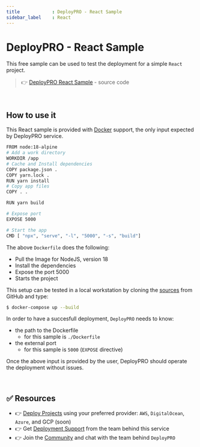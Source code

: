 ```yaml
---
title            : DeployPRO - React Sample 
sidebar_label    : React
---
```


# DeployPRO - React Sample

This free sample can be used to test the deployment for a simple `React` project. 

> 👉 [DeployPRO React Sample](https://github.com/app-generator/deploypro-react) - source code

<br />

## How to use it

This React sample is provided with [Docker](https://github.com/app-generator/deploypro-react/blob/main/Dockerfile) support, the only input expected by DeployPRO service. 

```bash
FROM node:18-alpine
# Add a work directory
WORKDIR /app
# Cache and Install dependencies
COPY package.json .
COPY yarn.lock .
RUN yarn install
# Copy app files
COPY . .

RUN yarn build

# Expose port
EXPOSE 5000

# Start the app
CMD [ "npx", "serve", "-l", "5000", "-s", "build"]
```

The above `Dockerfile` does the following: 

- Pull the Image for NodeJS, version 18
- Install the dependencies 
- Expose the port 5000
- Starts the project  

This setup can be tested in a local workstation by cloning the [sources](https://github.com/app-generator/deploypro-react) from GitHub and type:

```bash
$ docker-compose up --build
```

In order to have a succesfull deployment, `DeployPRO` needs to know:

- the path to the Dockerfile
  - for this sample is `./Dockerfile`
- the external port
  - for this sample is `5000` (`EXPOSE` directive)

Once the above input is provided by the user, DeployPRO should operate the deployment without issues. 

<br />

## ✅ Resources

- 👉 [Deploy Projects](https://deploypro.dev/) using your preferred provider: `AWS`, `DigitalOcean`, `Azure`, and GCP (soon)
- 👉 Get [Deployment Support](https://deploypro.dev/support/) from the team behind this service
- 👉 Join the [Community](https://discord.gg/qQhjQZhnur) and chat with the team behind `DeployPRO`
